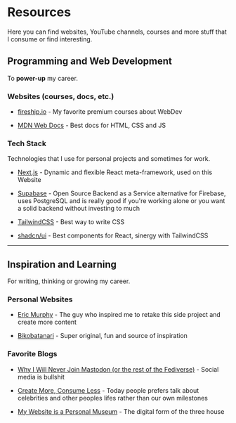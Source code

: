 # Resources

Here you can find websites, YouTube channels, courses and more stuff that I consume or find interesting.

## Programming and Web Development

To **power-up** my career.

### Websites (courses, docs, etc.)

- [fireship.io](https://fireship.io) - My favorite premium courses about WebDev

- [MDN Web Docs](https://developer.mozilla.org/en-US) - Best docs for HTML, CSS and JS

### Tech Stack

Technologies that I use for personal projects and sometimes for work.

- [Next.js](https://nextjs.org) - Dynamic and flexible React meta-framework, used on this Website

- [Supabase](https://supabase.com) - Open Source Backend as a Service alternative for Firebase, uses PostgreSQL and is really good if you're working alone or you want a solid backend without investing to much

- [TailwindCSS](https://tailwindcss.com) - Best way to write CSS

- [shadcn/ui](https://ui.shadcn.com) - Best components for React, sinergy with TailwindCSS

---

## Inspiration and Learning

For writing, thinking or growing my career.

### Personal Websites

- [Eric Murphy](https://ericmurphy.xyz) - The guy who inspired me to retake this side project and create more content

- [Bikobatanari](https://www.bikobatanari.art) - Super original, fun and source of inspiration

### Favorite Blogs

- [Why I Will Never Join Mastodon (or the rest of the Fediverse)](https://ericmurphy.xyz/blog/mastodon) - Social media is bullshit

- [Create More, Consume Less](https://www.bikobatanari.art/posts/2020/create-more) - Today people prefers talk about celebrities and other peoples lifes rather than our own milestones

- [My Website is a Personal Museum](https://www.bikobatanari.art/posts/2020/personal-museum) - The digital form of the three house
